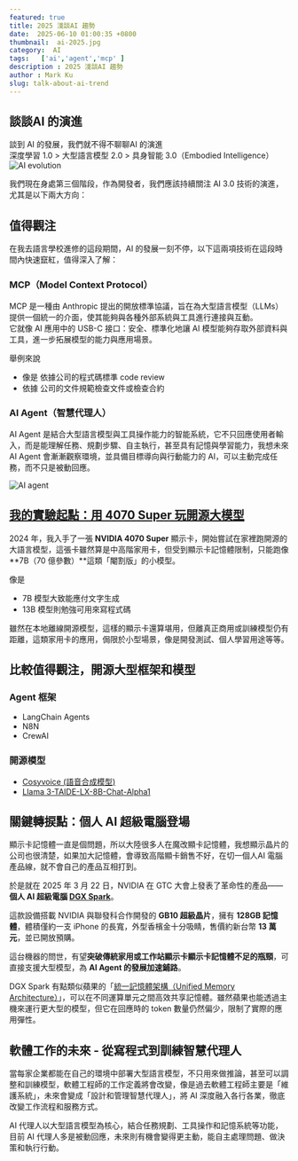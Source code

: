 ```yaml
---
featured: true
title: 2025 淺談AI 趨勢
date:  2025-06-10 01:00:35 +0800
thumbnail:  ai-2025.jpg
category:  AI  
tags:   ['ai','agent','mcp' ]
description : 2025 淺談AI 趨勢
author : Mark Ku
slug: talk-about-ai-trend
---
```

## 談談AI 的演進
談到 AI 的發展，我們就不得不聊聊AI 的演進  
深度學習 1.0 > 大型語言模型 2.0  > 具身智能 3.0（Embodied Intelligence）
![AI evolution](ai-evolution-1.png)

我們現在身處第三個階段，作為開發者，我們應該持續關注 AI 3.0 技術的演進，尤其是以下兩大方向：

## 值得觀注
在我去語言學校進修的這段期間，AI 的發展一刻不停，以下這兩項技術在這段時間內快速竄紅，值得深入了解：

### **MCP（Model Context Protocol）**
MCP 是一種由 Anthropic 提出的開放標準協議，旨在為大型語言模型（LLMs）提供一個統一的介面，使其能夠與各種外部系統與工具進行連接與互動。  
它就像 AI 應用中的 USB-C 接口：安全、標準化地讓 AI 模型能夠存取外部資料與工具，進一步拓展模型的能力與應用場景。

舉例來說
* 像是 依據公司的程式碼標準 code review 
* 依據 公司的文件規範檢查文件或檢查合約 

### **AI Agent（智慧代理人）**
AI Agent 是結合大型語言模型與工具操作能力的智能系統，它不只回應使用者輸入，而是能理解任務、規劃步驟、自主執行，甚至具有記憶與學習能力，我想未來AI Agent 會漸漸觀察環境，並具備目標導向與行動能力的 AI，可以主動完成任務，而不只是被動回應。

![AI agent](ai-agent.png)

## [我的實驗起點：用 4070 Super 玩開源大模型](https://blog.markkulab.net/category/ai/)

2024 年，我入手了一張 **NVIDIA 4070 Super** 顯示卡，開始嘗試在家裡跑開源的大語言模型，這張卡雖然算是中高階家用卡，但受到顯示卡記憶體限制，只能跑像 \*\*7B（70 億參數）\*\*這類「閹割版」的小模型。  

像是  
* 7B 模型大致能應付文字生成
* 13B 模型則勉強可用來寫程式碼

雖然在本地離線開源模型，這樣的顯示卡還算堪用，但離真正商用或訓練模型仍有距離，這類家用卡的應用，侷限於小型場景，像是開發測試、個人學習用途等等。  

## 比較值得觀注，開源大型框架和模型
### Agent 框架
* LangChain Agents	
* N8N
* CrewAI	

### 開源模型
* [Cosyvoice (語音合成模型)](https://www.youtube.com/watch?v=2cM1k0FjK0o)
* [Llama 3-TAIDE-LX-8B-Chat-Alpha1](https://taide.tw/index/newsList/newsDetail/4b114181951853cb0195268c8ee544ed)

## 關鍵轉捩點：個人 AI 超級電腦登場

顯示卡記憶體一直是個問題，所以大陸很多人在魔改顯卡記憶體，我想顯示晶片的公司也很清楚，如果加大記憶體，會導致高階顯卡銷售不好，在切一個人AI 電腦產品線，就不會自己的產品互相打到。  

於是就在 2025 年 3 月 22 日，NVIDIA 在 GTC 大會上發表了革命性的產品——**個人 AI 超級電腦 [DGX Spark](https://www.nvidia.com/zh-tw/products/workstations/dgx-spark/)**。

這款設備搭載 NVIDIA 與聯發科合作開發的 **GB10 超級晶片**，擁有 **128GB 記憶體**，體積僅約一支 iPhone 的長寬，外型香檳金十分吸睛，售價約新台幣 **13 萬元**，並已開放預購。

這台機器的問世，有望**突破傳統家用或工作站顯示卡顯示卡記憶體不足的瓶頸**，可直接支援大型模型，為 **AI Agent 的發展加速鋪路**。  

DGX Spark 有點類似蘋果的「[統一記憶體架構（Unified Memory Architecture）](https://www.youtube.com/watch?v=iCJN28MsPh0&t=466s)」，可以在不同運算單元之間高效共享記憶體。雖然蘋果也能透過主機來運行更大型的模型，但它在回應時的 token 數量仍然偏少，限制了實際的應用彈性。

## 軟體工作的未來 - 從寫程式到訓練智慧代理人

當每家企業都能在自己的環境中部署大型語言模型，不只用來做推論，甚至可以調整和訓練模型，軟體工程師的工作定義將會改變，像是過去軟體工程師主要是「維護系統」，未來會變成「設計和管理智慧代理人」，將 AI 深度融入各行各業，徹底改變工作流程和服務方式。  

AI 代理人以大型語言模型為核心，結合任務規劃、工具操作和記憶系統等功能，目前 AI 代理人多是被動回應，未來則有機會變得更主動，能自主處理問題、做決策和執行行動。










